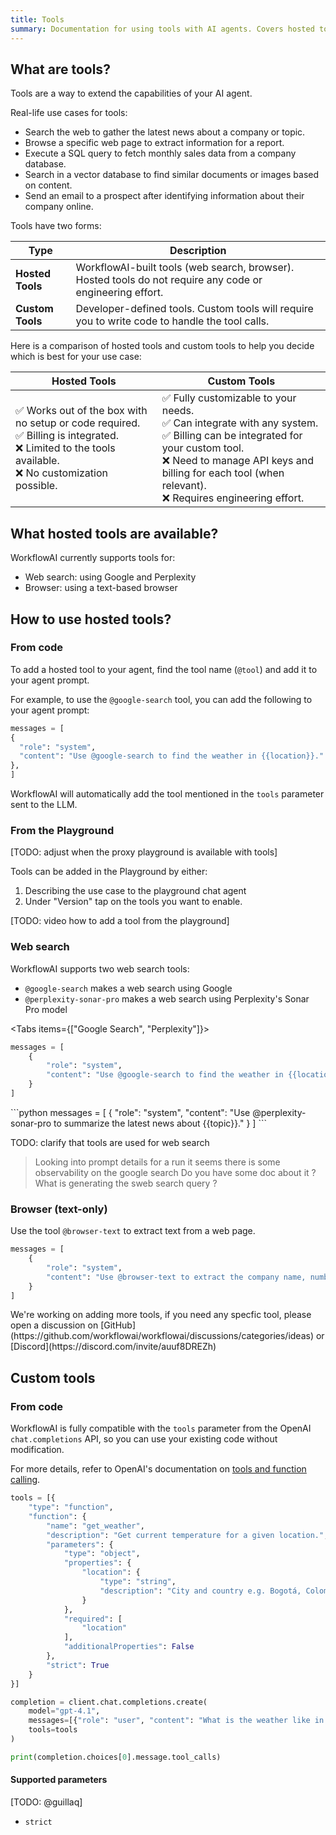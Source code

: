 ```yaml
---
title: Tools
summary: Documentation for using tools with AI agents. Covers hosted tools like web search and defining custom tools for specific use cases.
---
```



## What are tools?

Tools are a way to extend the capabilities of your AI agent.

Real-life use cases for tools:
- Search the web to gather the latest news about a company or topic.
- Browse a specific web page to extract information for a report.
- Execute a SQL query to fetch monthly sales data from a company database.
- Search in a vector database to find similar documents or images based on content.
- Send an email to a prospect after identifying information about their company online.

Tools have two forms:

| Type              | Description                                                                                      |
|-------------------|--------------------------------------------------------------------------------------------------|
| **Hosted Tools**  | WorkflowAI-built tools (web search, browser). Hosted tools do not require any code or engineering effort. |
| **Custom Tools**  | Developer-defined tools. Custom tools will require you to write code to handle the tool calls.   |

Here is a comparison of hosted tools and custom tools to help you decide which is best for your use case:

| **Hosted Tools** | **Custom Tools** |
|------------------|------------------|
| ✅ Works out of the box with no setup or code required.<br />✅ Billing is integrated.<br />❌ Limited to the tools available.<br />❌ No customization possible. | ✅ Fully customizable to your needs.<br />✅ Can integrate with any system.<br />✅ Billing can be integrated for your custom tool.<br />❌ Need to manage API keys and billing for each tool (when relevant).<br />❌ Requires engineering effort. |

## What hosted tools are available?

WorkflowAI currently supports tools for:
- Web search: using Google and Perplexity
- Browser: using a text-based browser

## How to use hosted tools?

### From code

To add a hosted tool to your agent, find the tool name (`@tool`) and add it to your agent prompt.

For example, to use the `@google-search` tool, you can add the following to your agent prompt:

```python
messages = [
{
  "role": "system",
  "content": "Use @google-search to find the weather in {{location}}."
},
]
```

WorkflowAI will automatically add the tool mentioned in the `tools` parameter sent to the LLM.

### From the Playground

[TODO: adjust when the proxy playground is available with tools]

Tools can be added in the Playground by either:
1. Describing the use case to the playground chat agent 
2. Under "Version" tap on the tools you want to enable.

[TODO: video how to add a tool from the playground]

### Web search

WorkflowAI supports two web search tools:
- `@google-search` makes a web search using Google
- `@perplexity-sonar-pro` makes a web search using Perplexity's Sonar Pro model

<Tabs items={["Google Search", "Perplexity"]}>
  <Tab>
  ```python
  messages = [
      {
          "role": "system",
          "content": "Use @google-search to find the weather in {{location}}."
      }
  ]
  ```
  </Tab>
  <Tab>
  ```python
  messages = [
      {
          "role": "system",
          "content": "Use @perplexity-sonar-pro to summarize the latest news about {{topic}}."
      }
  ]
  ```
  </Tab>
</Tabs>

TODO: clarify that tools are used for web search
> Looking into prompt details for a run it seems there is some observability on the google search
> Do you have some doc about it ? What is generating the sweb search query ?

### Browser (text-only)

Use the tool `@browser-text` to extract text from a web page.

```python
messages = [
    {
        "role": "system",
        "content": "Use @browser-text to extract the company name, number of employees, and email address from {{company_url}}."
    }
]
```

<Callout type="info">
We're working on adding more tools, if you need any specfic tool, please open a discussion on [GitHub](https://github.com/workflowai/workflowai/discussions/categories/ideas) or [Discord](https://discord.com/invite/auuf8DREZh)
</Callout>

## Custom tools

### From code

WorkflowAI is fully compatible with the `tools` parameter from the OpenAI `chat.completions` API, so you can use your existing code without modification.

For more details, refer to OpenAI's documentation on [tools and function calling](https://platform.openai.com/docs/guides/function-calling).

```python
tools = [{
    "type": "function",
    "function": {
        "name": "get_weather",
        "description": "Get current temperature for a given location.",
        "parameters": {
            "type": "object",
            "properties": {
                "location": {
                    "type": "string",
                    "description": "City and country e.g. Bogotá, Colombia"
                }
            },
            "required": [
                "location"
            ],
            "additionalProperties": False
        },
        "strict": True
    }
}]

completion = client.chat.completions.create(
    model="gpt-4.1",
    messages=[{"role": "user", "content": "What is the weather like in Paris today?"}],
    tools=tools
)

print(completion.choices[0].message.tool_calls)
```

#### Supported parameters

[TODO: @guillaq]
- `strict`